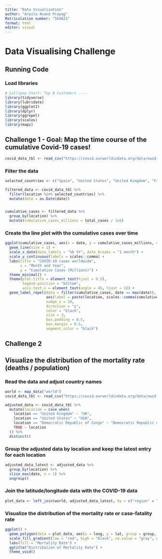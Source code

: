 ```yaml
---
title: "Data Visualization"
author: "Arpita Anand Prayag"
Matriculation number: "564621"
format: html
editor: visual
---
```


# Data Visualising Challenge

## Running Code

### Load libraries

```r
# Lollipop Chart: Top N Customers ----
library(tidyverse)
library(lubridate)
library(ggplot2)
library(dplyr)
library(ggrepel)
library(scales)
library(maps)

```

## Challenge 1 - Goal: Map the time course of the cumulative Covid-19 cases!

```r
covid_data_tbl <- read_csv("https://covid.ourworldindata.org/data/owid-covid-data.csv")

```

### Filter the data

```r

selected_countries <- c("Spain", "United States", "United Kingdom", "France", "Germany")

filtered_data <- covid_data_tbl %>%
  filter(location %in% selected_countries) %>%
  mutate(date = as.Date(date))


cumulative_cases <- filtered_data %>%
  group_by(location) %>%
  mutate(cumulative_cases_millions = total_cases / 1e6)
```

### Create the line plot with the cumulative cases over time

```r
ggplot(cumulative_cases, aes(x = date, y = cumulative_cases_millions, color = location)) +
  geom_line(size = 1) +
  scale_x_date(date_labels = "%b %Y", date_breaks = "1 month") +
  scale_y_continuous(labels = scales::comma) +
  labs(title = "COVID-19 cases worldwide",
       x = "Month and Year",
       y = "Cumulative Cases (Millions)") +
  theme_minimal() +
  theme(plot.title = element_text(hjust = 0.5),
        legend.position = "bottom",
        axis.text.x = element_text(angle = 45, hjust = 1)) +
  geom_label_repel(data = filter(cumulative_cases, date == max(date)),
                   aes(label = paste(location, scales::comma(cumulative_cases_millions), sep = " - ")),
                   nudge_x = 10,
                   direction = "y",
                   color = "black",
                   size = 3,
                   box.padding = 0.5,
                   box.margin = 0.5,
                   segment.color = "black")

```

## Challenge 2

## Visualize the distribution of the mortality rate (deaths / population)

### Read the data and adjust country names

```r

world <- map_data("world")
covid_data_tbl <- read_csv("https://covid.ourworldindata.org/data/owid-covid-data.csv")

adjusted_data <- covid_data_tbl %>% 
  mutate(location = case_when(
    location == "United Kingdom" ~ "UK",
    location == "United States" ~ "USA",
    location == "Democratic Republic of Congo" ~ "Democratic Republic of the Congo",
    TRUE ~ location
  )) %>%
  distinct()
```

### Group the adjusted data by location and keep the latest entry for each location

```r
adjusted_data_latest <- adjusted_data %>%
  group_by(location) %>%
  slice_max(date, n = 1) %>%
  ungroup()

```

### Join the latitude/longitude data with the COVID-19 data

```r
plot_data <- left_join(world, adjusted_data_latest, by = c("region" = "location"))
```

### Visualize the distribution of the mortality rate or case-fatality rate

```r
ggplot() +
  geom_polygon(data = plot_data, aes(x = long, y = lat, group = group, fill = total_deaths / population), color = "black") +
  scale_fill_gradient(low = "red", high = "black", na.value = "gray", guide = "legend") +
  labs(fill = "Mortality Rate") +
  ggtitle("Distribution of Mortality Rate") +
  theme_void()

```
